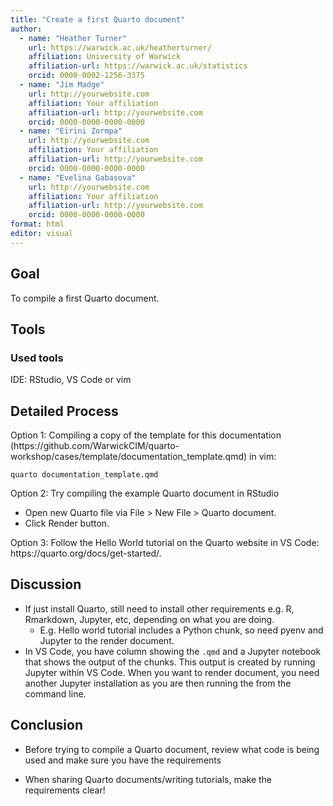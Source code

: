 ```yaml
---
title: "Create a first Quarto document"
author: 
  - name: "Heather Turner"
    url: https://warwick.ac.uk/heatherturner/
    affiliation: University of Warwick
    affiliation-url: https://warwick.ac.uk/statistics
    orcid: 0000-0002-1256-3375
  - name: "Jim Madge"
    url: http://yourwebsite.com
    affiliation: Your affiliation
    affiliation-url: http://yourwebsite.com
    orcid: 0000-0000-0000-0000
  - name: "Eirini Zormpa"
    url: http://yourwebsite.com
    affiliation: Your affiliation
    affiliation-url: http://yourwebsite.com
    orcid: 0000-0000-0000-0000
  - name: "Evelina Gabasova"
    url: http://yourwebsite.com
    affiliation: Your affiliation
    affiliation-url: http://yourwebsite.com
    orcid: 0000-0000-0000-0000            
format: html
editor: visual
---
```


## Goal

To compile a first Quarto document.

## Tools

### Used tools

IDE: RStudio, VS Code or vim

## Detailed Process

Option 1: Compiling a copy of the template for this documentation (https://github.com/WarwickCIM/quarto-workshop/cases/template/documentation_template.qmd) in vim:

```
quarto documentation_template.qmd
```

Option 2: Try compiling the example Quarto document in RStudio

- Open new Quarto file via File \> New File \> Quarto document.
- Click Render button.

Option 3: Follow the Hello World tutorial on the Quarto website in VS Code: https://quarto.org/docs/get-started/. 

## Discussion

- If just install Quarto, still need to install other requirements e.g. R, Rmarkdown, Jupyter, etc, depending on what you are doing.
    - E.g. Hello world tutorial includes a Python chunk, so need pyenv and Jupyter to the render document.
- In VS Code, you have column showing the `.qmd` and a Jupyter notebook that shows the output of the chunks. This output is created by running Jupyter within VS Code. When you want to render document, you need another Jupyter installation as you are then running the from the command line.

## Conclusion

- Before trying to compile a Quarto document, review what code is being used and make sure you have the requirements

- When sharing Quarto documents/writing tutorials, make the requirements clear!
